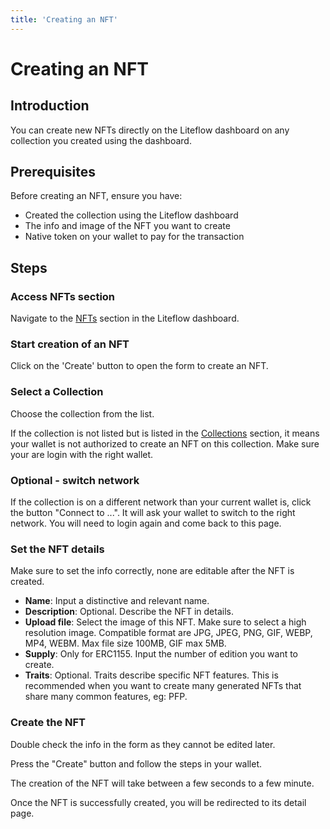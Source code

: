 ```yaml
---
title: 'Creating an NFT'
---
```



# Creating an NFT

## Introduction

You can create new NFTs directly on the Liteflow dashboard on any collection you created using the dashboard.

## Prerequisites

Before creating an NFT, ensure you have:

- Created the collection using the Liteflow dashboard
- The info and image of the NFT you want to create
- Native token on your wallet to pay for the transaction

## Steps

<Steps>

### Access NFTs section

Navigate to the [NFTs](https://dashboard.liteflow.com/nfts) section in the Liteflow dashboard.

### Start creation of an NFT

Click on the 'Create' button to open the form to create an NFT.

### Select a Collection

Choose the collection from the list.

If the collection is not listed but is listed in the [Collections](https://dashboard.liteflow.com/collections) section, it means your wallet is not authorized to create an NFT on this collection. Make sure your are login with the right wallet.

### Optional - switch network

If the collection is on a different network than your current wallet is, click the button "Connect to ...". It will ask your wallet to switch to the right network. You will need to login again and come back to this page.

### Set the NFT details

Make sure to set the info correctly, none are editable after the NFT is created.

- **Name**: Input a distinctive and relevant name.
- **Description**: Optional. Describe the NFT in details.
- **Upload file**: Select the image of this NFT. Make sure to select a high resolution image. Compatible format are JPG, JPEG, PNG, GIF, WEBP, MP4, WEBM. Max file size 100MB, GIF max 5MB.
- **Supply**: Only for ERC1155. Input the number of edition you want to create.
- **Traits**: Optional. Traits describe specific NFT features. This is recommended when you want to create many generated NFTs that share many common features, eg: PFP.

### Create the NFT

Double check the info in the form as they cannot be edited later.

Press the "Create" button and follow the steps in your wallet.

The creation of the NFT will take between a few seconds to a few minute.

Once the NFT is successfully created, you will be redirected to its detail page.

</Steps>
